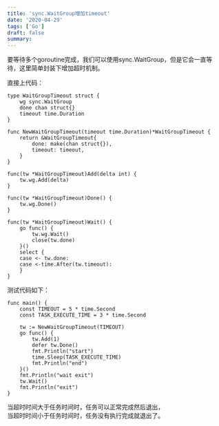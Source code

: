 ```yaml
---
title: 'sync.WaitGroup增加timeout'
date: '2020-04-29'
tags: ['Go']
draft: false
summary: 
---
```


要等待多个goroutine完成，我们可以使用sync.WaitGroup，但是它会一直等待，这里简单封装下增加超时机制。


直接上代码：
```
type WaitGroupTimeout struct {
	wg sync.WaitGroup
	done chan struct{}
	timeout time.Duration
}

func NewWaitGroupTimeout(timeout time.Duration)*WaitGroupTimeout {
	return &WaitGroupTimeout{
		done: make(chan struct{}),
		timeout: timeout,
	}
}

func(tw *WaitGroupTimeout)Add(delta int) {
	tw.wg.Add(delta)
}

func(tw *WaitGroupTimeout)Done() {
	tw.wg.Done()
}

func(tw *WaitGroupTimeout)Wait() {
	go func() {
		tw.wg.Wait()
		close(tw.done)
	}()
	select {
	case <- tw.done:
	case <-time.After(tw.timeout):
	}
}
```

测试代码如下：
```
func main() {
	const TIMEOUT = 5 * time.Second
	const TASK_EXECUTE_TIME = 3 * time.Second

	tw := NewWaitGroupTimeout(TIMEOUT)
	go func() {
		tw.Add(1)
		defer tw.Done()
		fmt.Println("start")
		time.Sleep(TASK_EXECUTE_TIME)
		fmt.Println("end")
	}()
	fmt.Println("wait exit")
	tw.Wait()
	fmt.Println("exit")
}
```
当超时时间大于任务时间时，任务可以正常完成然后退出，   
当超时时间小于任务时间时，任务没有执行完成就退出了。